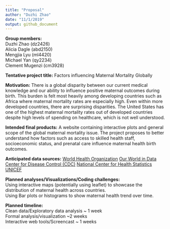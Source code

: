 ```yaml
---
title: "Proposal"
author: "Duzhi Zhao"
date: "11/1/2019"
output: github_document
---
```

**Group members:**  
Duzhi Zhao (dz2426)  
Alicia Dagle (abd2150)  
Mengjia Lyu (ml4420)  
Michael Yan (qy2234)  
Clement Mugenzi (cm3928)

**Tentative project title:** 
Factors influencing Maternal Mortality Globally

**Motivation:** 
There is a global disparity between our current medical knowledge and our ability to influence positive maternal outcomes during birth. This burden is felt most heavily among developing countries such as Africa where maternal mortality rates are especially high. Even within more developed countries, there are surprising disparities. The United States has one of the highest maternal mortality rates out of developed countries despite high levels of spending on healthcare, which is not well understood. 

**Intended final products:**
A website containing interactive plots and general scope of the global maternal mortality issue. The project proposes to better understand how factors such as access to skilled health staff, socioeconomic status, and prenatal care influence maternal health birth outcomes.

**Anticipated data sources:**
[World Health Organization](http://apps.who.int/gho/data/node.main.530?lang=en)
[Our World in Data](https://ourworldindata.org/maternal-mortality)
[Center for Disease Control (CDC)](https://www.cdc.gov/nchs/products/databriefs/db328.htm)
[National Center for Health 
Statistics](https://www.cdc.gov/nchs/data/nvsr/nvsr67/nvsr67_05.pdf)
[UNICEF](https://data.unicef.org/resources/dataset/maternal-health-data/)

**Planned analyses/Visualizations/Coding challenges:**  
Using interactive maps (potentially using leaflet) to showcase the distribution of maternal health across countries.  
Using Bar plots or histograms to show maternal health trend over time.


**Planned timeline:**  
Clean data/Exploratory data analysis ~ 1 week  
Formal analysis/visualization ~2 weeks  
Interactive web tools/Screencast ~ 1 weeks


